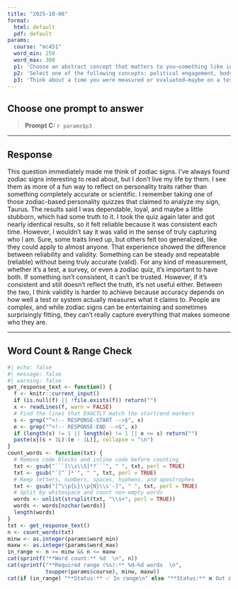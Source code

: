 ```yaml
---
title: "2025-10-06"
format:
  html: default
  pdf: default
params:
  course: "mc451"
  word_min: 250
  word_max: 300
  p1: 'Choose an abstract concept that matters to you—something like identity, motivation, fandom, or stress. Now, imagine you’re going to study it for a research project. How would you go about clarifying its meaning? What dimensions or components would you want to include? Reflect on how difficult it is to turn a concept you feel into something you can study. What does this reveal about the importance of conceptualization?'
  p2: 'Select one of the following concepts: political engagement, body image, media literacy, or interpersonal trust. First, write a short conceptual definition for the term in your own words. Then, brainstorm 2–3 specific ways a researcher might operationalize that concept. What kinds of survey questions, observational criteria, or behavioral measures might capture it? How do your choices shape what “counts” as evidence?'
  p3: 'Think about a time you were measured or evaluated—maybe on a test, a performance review, or even a personality quiz. Did the measure feel reliable (consistent)? Did it feel valid (accurate)? Explain your experience and how it relates to the difference between reliability and validity. Why is it essential for a measure to be both? Which one seems more complicated to achieve, and why?'
---
```


## Choose **one** prompt to answer

> **Prompt C:** `r params$p3`

---

## Response

<!-- RESPONSE-START -->

This question immediately made me think of zodiac signs. I’ve always found zodiac signs interesting to read about, but I don’t live my life by them. I see them as more of a fun way to reflect on personality traits rather than something completely accurate or scientific. I remember taking one of those zodiac-based personality quizzes that claimed to analyze my sign, Taurus. The results said I was dependable, loyal, and maybe a little stubborn, which had some truth to it. I took the quiz again later and got nearly identical results, so it felt reliable because it was consistent each time. However, I wouldn’t say it was valid in the sense of truly capturing who I am. Sure, some traits lined up, but others felt too generalized, like they could apply to almost anyone. That experience showed the difference between reliability and validity. Something can be steady and repeatable (reliable) without being truly accurate (valid). For any kind of measurement, whether it’s a test, a survey, or even a zodiac quiz, it’s important to have both. If something isn’t consistent, it can’t be trusted. However, if it’s consistent and still doesn’t reflect the truth, it’s not useful either. Between the two, I think validity is harder to achieve because accuracy depends on how well a test or system actually measures what it claims to. People are complex, and while zodiac signs can be entertaining and sometimes surprisingly fitting, they can’t really capture everything that makes someone who they are.

<!-- RESPONSE-END -->

---

## Word Count & Range Check

```r
#| echo: false
#| message: false
#| warning: false
get_response_text <- function() {
  f <- knitr::current_input()
  if (is.null(f) || !file.exists(f)) return("")
  x <- readLines(f, warn = FALSE)
  # Find the lines that EXACTLY match the start/end markers
  s <- grep("^<!-- RESPONSE-START -->$", x)
  e <- grep("^<!-- RESPONSE-END -->$", x)
  if (length(s) != 1 || length(e) != 1 || e <= s) return("")
  paste(x[(s + 1L):(e - 1L)], collapse = "\n")
}
count_words <- function(txt) {
  # Remove code blocks and inline code before counting
  txt <- gsub("```[\\s\\S]*?```", " ", txt, perl = TRUE)
  txt <- gsub("`[^`]*`", " ", txt, perl = TRUE)
  # Keep letters, numbers, spaces, hyphens, and apostrophes
  txt <- gsub("[^\\p{L}\\p{N}\\s'-]", " ", txt, perl = TRUE)
  # Split by whitespace and count non-empty words
  words <- unlist(strsplit(txt, "\\s+", perl = TRUE))
  words <- words[nzchar(words)]
  length(words)
}
txt <- get_response_text()
n <- count_words(txt)
minw <- as.integer(params$word_min)
maxw <- as.integer(params$word_max)
in_range <- n >= minw && n <= maxw
cat(sprintf("**Word count:** %d  \n", n))
cat(sprintf("**Required range (%s):** %d–%d words  \n",
            toupper(params$course), minw, maxw))
cat(if (in_range) "**Status:** ✅ In range\n" else "**Status:** ❌ Out of range\n")
```
